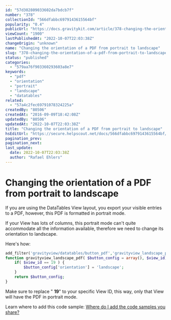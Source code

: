 ```yaml
---
id: "57d302809033602da7bdcb7f"
number: "378"
collectionId: "566dfabbc6979143615564bf"
popularity: "0.4"
publicUrl: "https://docs.gravitykit.com/article/378-changing-the-orientation-of-a-pdf-from-portrait-to-landscape"
viewCount: "1900"
lastPublishedAt: "2022-10-07T22:03:38Z"
changeOrigin: "unknown"
name: "Changing the orientation of a PDF from portrait to landscape"
slug: "378-changing-the-orientation-of-a-pdf-from-portrait-to-landscape"
status: "published"
categories: 
  - "579aa76f903360293603a8e7"
keywords: 
  - "pdf"
  - "orientation"
  - "portrait"
  - "landscape"
  - "datatables"
related: 
  - "57a4c2fec69791078324225a"
createdBy: "80506"
createdAt: "2016-09-09T18:42:08Z"
updatedBy: "80506"
updatedAt: "2022-10-07T22:03:38Z"
title: "Changing the orientation of a PDF from portrait to landscape"
hsEditUrl: "https://secure.helpscout.net/docs/566dfabbc6979143615564bf/article/57d302809033602da7bdcb7f"
pagination_prev: 
pagination_next: 
last_update:
  date: 2022-10-07T22:03:38Z
  author: "Rafael Ehlers"
---
```


# Changing the orientation of a PDF from portrait to landscape

If you are using the DataTables View layout, you export your visible entries to a PDF, however, this PDF is formatted in portrait mode.

If your View has lots of columns, this portrait mode can't quite accommodate all the information available, therefore we need to change its orientation to landscape.

Here's how:

```php
add_filter('gravityview/datatables/button_pdf','gravityview_landscape_pdf', 10 ,2);
function gravityview_landscape_pdf( $button_config = array(), $view_id){
	if( $view_id == 19 ) {
		$button_config['orientation'] = 'landscape';	
	}
	return $button_config;
}
```

Make sure to replace " **19**" to your specific View ID, this way, only that View will have the PDF in portrait mode.

Learn where to add this code sample: [Where do I add the code samples you share?](https://docs.gravitykit.com/article/210-where-to-put-code-samples)